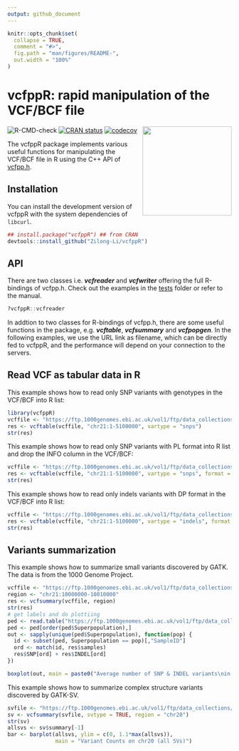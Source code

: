 ```yaml
---
output: github_document
---
```


<!-- README.md is generated from README.Rmd. Please edit that file -->

```r
knitr::opts_chunk$set(
  collapse = TRUE,
  comment = "#>",
  fig.path = "man/figures/README-",
  out.width = "100%"
)
```

# vcfppR: rapid manipulation of the VCF/BCF file

<!-- badges: start -->
![R-CMD-check](https://github.com/Zilong-Li/vcfppR/actions/workflows/check-release.yaml/badge.svg)
<a href="https://github.com/Zilong-Li/random/blob/main/vcfppR.png"><img src="https://raw.githubusercontent.com/Zilong-Li/random/main/vcfppR.png" height="200" align="right" /></a> 
[![CRAN status](https://www.r-pkg.org/badges/version/vcfppR)](https://CRAN.R-project.org/package=vcfppR)
[![codecov](https://codecov.io/github/Zilong-Li/vcfppR/graph/badge.svg?token=QE1UFVRH98)](https://codecov.io/github/Zilong-Li/vcfppR)
<!-- badges: end -->

The vcfppR package implements various useful functions for manipulating the VCF/BCF file in R using the C++ API of [vcfpp.h](https://github.com/Zilong-Li/vcfpp).

## Installation

You can install the development version of vcfppR with the system dependencies of `libcurl`.

``` r
## install.package("vcfppR") ## from CRAN
devtools::install_github("Zilong-Li/vcfppR")
```

## API

There are two classes i.e. ***vcfreader*** and ***vcfwriter*** offering the full R-bindings of vcfpp.h. Check out the examples in the [tests](tests/testthat) folder or refer to the manual.

```r
?vcfppR::vcfreader
```

In addtion to two classes for R-bindings of vcfpp.h, there are some useful functions in the package, e.g. ***vcftable***, ***vcfsummary*** and ***vcfpopgen***. In the following examples, we use the URL link as filename, which can be directly fed to vcfppR, and the performance will depend on your connection to the servers.

## Read VCF as tabular data in R
 
This example shows how to read only SNP variants with genotypes in the VCF/BCF into R list:
```r
library(vcfppR)
vcffile <- "https://ftp.1000genomes.ebi.ac.uk/vol1/ftp/data_collections/1000G_2504_high_coverage/working/20220422_3202_phased_SNV_INDEL_SV/1kGP_high_coverage_Illumina.chr21.filtered.SNV_INDEL_SV_phased_panel.vcf.gz"
res <- vcftable(vcffile, "chr21:1-5100000", vartype = "snps")
str(res)
```

This example shows how to read only SNP variants with PL format into R list and drop the INFO column in the VCF/BCF:

```r
vcffile <- "https://ftp.1000genomes.ebi.ac.uk/vol1/ftp/data_collections/1000G_2504_high_coverage/working/20201028_3202_raw_GT_with_annot/20201028_CCDG_14151_B01_GRM_WGS_2020-08-05_chr21.recalibrated_variants.vcf.gz"
res <- vcftable(vcffile, "chr21:1-5100000", vartype = "snps", format = "PL", info = FALSE)
str(res)
```

This example shows how to read only indels variants with DP format in the VCF/BCF into R list:

```r
vcffile <- "https://ftp.1000genomes.ebi.ac.uk/vol1/ftp/data_collections/1000G_2504_high_coverage/working/20201028_3202_raw_GT_with_annot/20201028_CCDG_14151_B01_GRM_WGS_2020-08-05_chr21.recalibrated_variants.vcf.gz"
res <- vcftable(vcffile, "chr21:1-5100000", vartype = "indels", format = "DP")
str(res)
```

## Variants summarization

This example shows how to summarize small variants discovered by GATK. The data is from the 1000 Genome Project. 

```r
vcffile <- "https://ftp.1000genomes.ebi.ac.uk/vol1/ftp/data_collections/1000G_2504_high_coverage/working/20201028_3202_raw_GT_with_annot/20201028_CCDG_14151_B01_GRM_WGS_2020-08-05_chr21.recalibrated_variants.vcf.gz"
region <- "chr21:10000000-10010000"
res <- vcfsummary(vcffile, region)
str(res)
# get labels and do plottiing
ped <- read.table("https://ftp.1000genomes.ebi.ac.uk/vol1/ftp/data_collections/1000G_2504_high_coverage/20130606_g1k_3202_samples_ped_population.txt", h=T)
ped <- ped[order(ped$Superpopulation),]
out <- sapply(unique(ped$Superpopulation), function(pop) {
  id <- subset(ped, Superpopulation == pop)[,"SampleID"]
  ord <- match(id, res$samples)
  res$SNP[ord] + res$INDEL[ord]
})

boxplot(out, main = paste0("Average number of SNP & INDEL variants\nin region ", region))
```

This example shows how to summarize complex structure variants discovered by GATK-SV. 

```r
svfile <- "https://ftp.1000genomes.ebi.ac.uk/vol1/ftp/data_collections/1000G_2504_high_coverage/working/20210124.SV_Illumina_Integration/1KGP_3202.gatksv_svtools_novelins.freeze_V3.wAF.vcf.gz"
sv <- vcfsummary(svfile, svtype = TRUE, region = "chr20")
str(sv)
allsvs <- sv$summary[-1]
bar <- barplot(allsvs, ylim = c(0, 1.1*max(allsvs)),
               main = "Variant Counts on chr20 (all SVs)")
```
